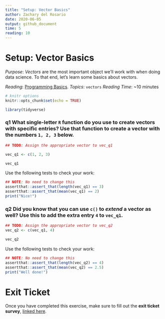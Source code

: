 ```yaml
---
title: "Setup: Vector Basics"
author: Zachary del Rosario
date: 2020-06-05
output: github_document
time: 5
reading: 10
---
```


# Setup: Vector Basics

*Purpose*: *Vectors* are the most important object we'll work with when doing
data science. To that end, let's learn some basics about vectors.

*Reading*: [Programming Basics](https://rstudio.cloud/learn/primers/1.2).
*Topics*: `vectors`
*Reading Time*: ~10 minutes

```r
# knitr options
knitr::opts_chunk$set(echo = TRUE)
```

```r
library(tidyverse)

```

### __q1__ What single-letter `R` function do you use to create vectors with specific entries? Use that function to create a vector with the numbers `1, 2, 3` below.

```r
## TODO: Assign the appropriate vector to vec_q1

vec_q1 <- c(1, 2, 3)

vec_q1
```

Use the following tests to check your work:

```r
## NOTE: No need to change this
assertthat::assert_that(length(vec_q1) == 3)
assertthat::assert_that(mean(vec_q1) == 2)
print("Nice!")
```

### __q2__ Did you know that you can use `c()` to *extend* a vector as well? Use this to add the extra entry `4` to `vec_q1`.

```r
## TODO: Assign the appropriate vector to vec_q2
vec_q2 <- c(vec_q1, 4)

vec_q2
```

Use the following tests to check your work:

```r
## NOTE: No need to change this
assertthat::assert_that(length(vec_q2) == 4)
assertthat::assert_that(mean(vec_q2) == 2.5)
print("Well done!")
```

<!-- include-exit-ticket -->
# Exit Ticket
<!-- -------------------------------------------------- -->

Once you have completed this exercise, make sure to fill out the **exit ticket survey**, [linked here](https://docs.google.com/forms/d/e/1FAIpQLSeuq2LFIwWcm05e8-JU84A3irdEL7JkXhMq5Xtoalib36LFHw/viewform?usp=pp_url&entry.693978880=e-setup05-vectors-assignment.Rmd).
